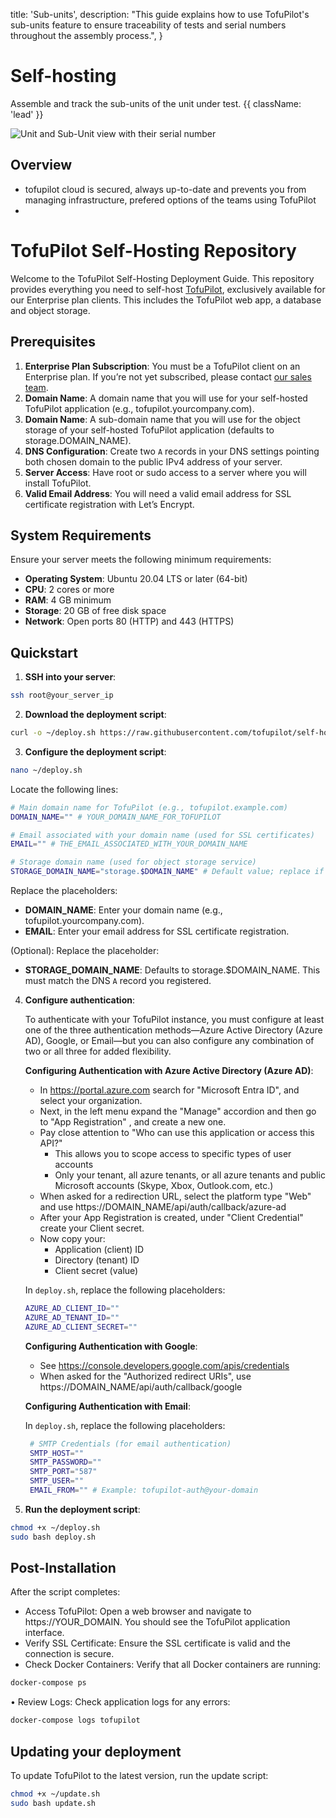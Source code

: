   title: 'Sub-units',
  description:
    "This guide explains how to use TofuPilot's sub-units feature to ensure traceability of tests and serial numbers throughout the assembly process.",
}

# Self-hosting

Assemble and track the sub-units of the unit under test. {{ className: 'lead' }}

<Image
  src="/subunits-header.png"
  alt="Unit and Sub-Unit view with their serial number"
/>

## Overview

- tofupilot cloud is secured, always up-to-date and prevents you from managing infrastructure, prefered options of the teams using TofuPilot
-

# TofuPilot Self-Hosting Repository

Welcome to the TofuPilot Self-Hosting Deployment Guide. This repository provides everything you need to self-host [TofuPilot](https://www.tofupilot.com), exclusively available for our Enterprise plan clients. This includes the TofuPilot web app, a database and object storage.

## Prerequisites

1. **Enterprise Plan Subscription**: You must be a TofuPilot client on an Enterprise plan. If you’re not yet subscribed, please contact [our sales team](support@tofupilot.com).
2. **Domain Name**: A domain name that you will use for your self-hosted TofuPilot application (e.g., tofupilot.yourcompany.com).
3. **Domain Name**: A sub-domain name that you will use for the object storage of your self-hosted TofuPilot application (defaults to storage.DOMAIN_NAME).
4. **DNS Configuration**: Create two `A` records in your DNS settings pointing both chosen domain to the public IPv4 address of your server.
5. **Server Access**: Have root or sudo access to a server where you will install TofuPilot.
6. **Valid Email Address**: You will need a valid email address for SSL certificate registration with Let’s Encrypt.

## System Requirements

Ensure your server meets the following minimum requirements:

- **Operating System**: Ubuntu 20.04 LTS or later (64-bit)
- **CPU**: 2 cores or more
- **RAM**: 4 GB minimum
- **Storage**: 20 GB of free disk space
- **Network**: Open ports 80 (HTTP) and 443 (HTTPS)

## Quickstart

1. **SSH into your server**:

```bash
ssh root@your_server_ip
```

2. **Download the deployment script**:

```bash
curl -o ~/deploy.sh https://raw.githubusercontent.com/tofupilot/self-hosting/main/deploy.sh
```

3. **Configure the deployment script**:

```bash
nano ~/deploy.sh
```

Locate the following lines:

```bash
# Main domain name for TofuPilot (e.g., tofupilot.example.com)
DOMAIN_NAME="" # YOUR_DOMAIN_NAME_FOR_TOFUPILOT

# Email associated with your domain name (used for SSL certificates)
EMAIL="" # THE_EMAIL_ASSOCIATED_WITH_YOUR_DOMAIN_NAME

# Storage domain name (used for object storage service)
STORAGE_DOMAIN_NAME="storage.$DOMAIN_NAME" # Default value; replace if desired
```

Replace the placeholders:

- **DOMAIN_NAME**: Enter your domain name (e.g., tofupilot.yourcompany.com).
- **EMAIL**: Enter your email address for SSL certificate registration.

(Optional): Replace the placeholder:

- **STORAGE_DOMAIN_NAME**: Defaults to storage.$DOMAIN_NAME. This must match the DNS `A` record you registered.

4. **Configure authentication**:

   To authenticate with your TofuPilot instance, you must configure at least one of the three authentication methods—Azure Active Directory (Azure AD), Google, or Email—but you can also configure any combination of two or all three for added flexibility.

   **Configuring Authentication with Azure Active Directory (Azure AD)**:

   - In https://portal.azure.com search for "Microsoft Entra ID", and select your organization.
   - Next, in the left menu expand the "Manage" accordion and then go to "App Registration" , and create a new one.
   - Pay close attention to "Who can use this application or access this API?"
     - This allows you to scope access to specific types of user accounts
     - Only your tenant, all azure tenants, or all azure tenants and public Microsoft accounts (Skype, Xbox, Outlook.com, etc.)
   - When asked for a redirection URL, select the platform type "Web" and use https://DOMAIN_NAME/api/auth/callback/azure-ad
   - After your App Registration is created, under "Client Credential" create your Client secret.
   - Now copy your:
     - Application (client) ID
     - Directory (tenant) ID
     - Client secret (value)

   In `deploy.sh`, replace the following placeholders:

   ```bash
   AZURE_AD_CLIENT_ID=""
   AZURE_AD_TENANT_ID=""
   AZURE_AD_CLIENT_SECRET=""
   ```

   **Configuring Authentication with Google**:

   - See https://console.developers.google.com/apis/credentials
   - When asked for the "Authorized redirect URIs", use https://DOMAIN_NAME/api/auth/callback/google

   **Configuring Authentication with Email**:

   In `deploy.sh`, replace the following placeholders:

   ```bash
    # SMTP Credentials (for email authentication)
    SMTP_HOST=""
    SMTP_PASSWORD=""
    SMTP_PORT="587"
    SMTP_USER=""
    EMAIL_FROM="" # Example: tofupilot-auth@your-domain
   ```

5. **Run the deployment script**:

```bash
chmod +x ~/deploy.sh
sudo bash deploy.sh
```

## Post-Installation

After the script completes:

- Access TofuPilot: Open a web browser and navigate to https://YOUR_DOMAIN. You should see the TofuPilot application interface.
- Verify SSL Certificate: Ensure the SSL certificate is valid and the connection is secure.
- Check Docker Containers: Verify that all Docker containers are running:

```bash
docker-compose ps
```

• Review Logs: Check application logs for any errors:

```bash
docker-compose logs tofupilot
```

## Updating your deployment

To update TofuPilot to the latest version, run the update script:

```bash
chmod +x ~/update.sh
sudo bash update.sh
```
